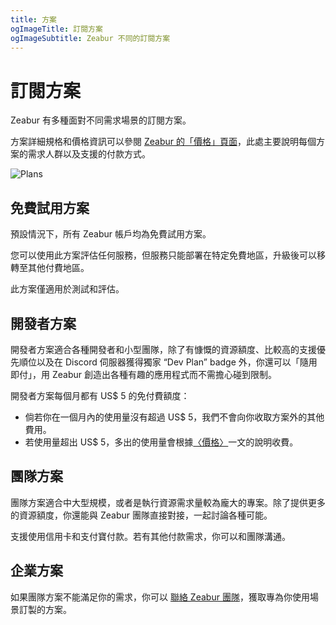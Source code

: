 ```yaml
---
title: 方案
ogImageTitle: 訂閱方案
ogImageSubtitle: Zeabur 不同的訂閱方案
---
```



# 訂閱方案

Zeabur 有多種面對不同需求場景的訂閱方案。

方案詳細規格和價格資訊可以參閱 [Zeabur 的「價格」頁面](https://zeabur.com/zh-TW/pricing)，此處主要說明每個方案的需求人群以及支援的付款方式。

![Plans](/billing/plans/overview.png)

## 免費試用方案

預設情況下，所有 Zeabur 帳戶均為免費試用方案。

您可以使用此方案評估任何服務，但服務只能部署在特定免費地區，升級後可以移轉至其他付費地區。

此方案僅適用於測試和評估。

## 開發者方案

開發者方案適合各種開發者和小型團隊，除了有慷慨的資源額度、比較高的支援優先順位以及在 Discord 伺服器獲得獨家 “Dev Plan” badge 外，你還可以「隨用即付」，用 Zeabur 創造出各種有趣的應用程式而不需擔心碰到限制。

開發者方案每個月都有 US$ 5 的免付費額度：

- 倘若你在一個月內的使用量沒有超過 US$ 5，我們不會向你收取方案外的其他費用。
- 若使用量超出 US$ 5，多出的使用量會根據[〈價格〉](./pricing)一文的說明收費。

## 團隊方案

團隊方案適合中大型規模，或者是執行資源需求量較為龐大的專案。除了提供更多的資源額度，你還能與 Zeabur 團隊直接對接，一起討論各種可能。

支援使用信用卡和支付寶付款。若有其他付款需求，你可以和團隊溝通。

## 企業方案

如果團隊方案不能滿足你的需求，你可以 [聯絡 Zeabur 團隊](mailto:contact@zeabur.com)，獲取專為你使用場景訂製的方案。
